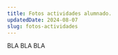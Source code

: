 ---
title: Fotos actividades alumnado.
updatedDate: 2024-08-07
slug: fotos-actividades
---

BLA BLA BLA
